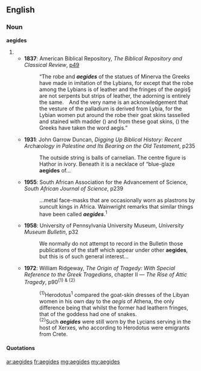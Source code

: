 ==English==

===Noun===
'''aegides''' {{p}}

# {{plural of|[[aegis#English|aegis]]}}
#* '''1837''': American Biblical Repository, ''The Biblical Repository and Classical Review'', [http://www.google.co.uk/books?id=L5I3AAAAMAAJ&pg=RA1-PA49&dq=aegides p49]
#*: “The robe and '''''aegides''''' of the statues of Minerva the Greeks have made in imitation of the Lybians, for except that the robe among the Lybians is of leather and the fringes of the ''aegis''§ are not serpents but strips of leather, the adorning is entirely the same. And the very name is an acknowledgement that the vesture of the palladium is derived from Lybia, for the Lybian women put around the robe their goat skins tasselled and stained with madder ({{polytonic|ἐρευθεδάνω}}) and from these goat skins, ({{polytonic|ἐχ δὲ τῶν αἰγἑων τουτἑων}}) the Greeks have taken the word aegis.”
#* '''1931''': John Garrow Duncan, ''Digging Up Biblical History: Recent Archæology in Palestine and Its Bearing on the Old Testament'', p235
#*: The outside string is balls of carnelian. The centre figure is Hathor in ivory. Beneath it is a necklace of “blue-glaze '''aegides''' of…
#* '''1955''': South African Association for the Advancement of Science, ''South African Journal of Science'', p239
#*: …metal face-masks that are occasionally worn as plastrons by suncult kings in Africa. Wainwright remarks that similar things have been called '''''aegides'''''.<sup>1</sup>
#* '''1958''': University of Pennsylvania University Museum, ''University Museum Bulletin'', p32
#*: We normally do not attempt to record in the Bulletin those publications of the staff which appear under other '''aegides''', but this is of such general interest…
#* '''1972''': William Ridgeway, ''The Origin of Tragedy: With Special Reference to the Greek Tragedians'', chapter Ⅱ — ''The Rise of Attic Tragedy'', p90<sup>{1} & {2}</sup>
#*: <sup>{1}</sup>Herodotus<sup>1</sup> compared the goat-skin dresses {{qualifier|<b>aegides</b>}} of the Libyan women in his own day to the ''aegis'' of Athena, the only difference being that whilst the former had leathern fringes, that of the goddess had one of snakes.
#*: <sup>{2}</sup>Such '''''aegides''''' were still worn by the Lycians serving in the host of Xerxes, who according to Herodotus were emigrants from Crete.

====Quotations====
{{seeCites}}

[[ar:aegides]]
[[fr:aegides]]
[[mg:aegides]]
[[my:aegides]]